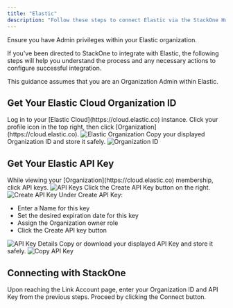 ```yaml
---
title: "Elastic"
description: "Follow these steps to connect Elastic via the StackOne Hub successfully."
---
```



<Warning>
  Ensure you have Admin privileges within your Elastic organization.
</Warning>

If you've been directed to StackOne to integrate with Elastic, the following steps will help you understand the process and any necessary actions to configure successful integration.

This guidance assumes that you are an Organization Admin within Elastic.

## Get Your Elastic Cloud Organization ID

<Steps>
  <Step title="Log in to Elastic Cloud">
    Log in to your [Elastic Cloud](https://cloud.elastic.co) instance.
  </Step>

  <Step title="Access Organization">
    Click your profile icon in the top right, then click [Organization](https://cloud.elastic.co).
    <Frame>
      <img className='rounded-md' style={{ margin: '0 auto', border: '1px solid #efefef' }} alt="Elastic Organization" src="/images/elastic/image1.png" />
    </Frame>
  </Step>

  <Step title="Copy Organization ID">
    Copy your displayed Organization ID and store it safely.
    <Frame>
      <img className='rounded-md' style={{ margin: '0 auto', border: '1px solid #efefef' }} alt="Organization ID" src="/images/elastic/image2.png" />
    </Frame>
  </Step>
</Steps>

## Get Your Elastic API Key

<Steps>
  <Step title="Access API Keys">
    While viewing your [Organization](https://cloud.elastic.co) membership, click API keys.
    <Frame>
      <img className='rounded-md' style={{ margin: '0 auto', border: '1px solid #efefef' }} alt="API Keys" src="/images/elastic/image3.png" />
    </Frame>
  </Step>

  <Step title="Create API Key">
    Click the Create API Key button on the right.
    <Frame>
      <img className='rounded-md' style={{ margin: '0 auto', border: '1px solid #efefef' }} alt="Create API Key" src="/images/elastic/image4.png" />
    </Frame>
  </Step>

  <Step title="Enter API Key Details">
    Under Create API Key:
    <ul>
      <li>Enter a Name for this key</li>
      <li>Set the desired expiration date for this key</li>
      <li>Assign the Organization owner role</li>
      <li>Click the Create API key button</li>
    </ul>
    <Frame>
      <img className='rounded-md' style={{ margin: '0 auto', border: '1px solid #efefef' }} alt="API Key Details" src="/images/elastic/image5.png" />
    </Frame>
  </Step>

  <Step title="Copy API Key">
    Copy or download your displayed API Key and store it safely.
    <Frame>
      <img className='rounded-md' style={{ margin: '0 auto', border: '1px solid #efefef' }} alt="Copy API Key" src="/images/elastic/image6.png" />
    </Frame>
  </Step>
</Steps>

## Connecting with StackOne

<Steps>
  <Step title="Enter Credentials">
    Upon reaching the Link Account page, enter your Organization ID and API Key from the previous steps.
  </Step>

  <Step title="Connect">
    Proceed by clicking the Connect button.
  </Step>
</Steps>

<IntegrationFooter />
